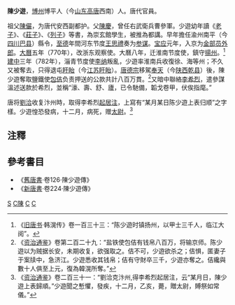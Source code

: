 '''陳少遊'''{{BD|724年||784年||C陳}}，[[博州|博州]]博平人（今[[山东|山东]][[高唐|高唐]]西南）人。唐代官員。

祖父[[陳儼|陳儼]]，为唐代安西副都护。父[[陳慶|陳慶]]，曾任右武衛兵曹參軍。少遊幼年讀《[[老子|老子]]》、《[[莊子|莊子]]》、《[[列子|列子]]》等書，為崇玄館學生，被推為都講。早年擔任渝州南平（今[[四川|四川]][[巴县|巴县]]）縣令，[[至德_(唐朝)|至德]]年間河东节度[[王思禮|王思禮]]奏为[[参谋|参谋]]。[[宝应_(年号)|宝应]]元年，入京为[[金部|金部]][[员外郎|员外郎]]。[[大曆|大曆]]五年（770年），改浙东观察使。大曆八年，迁淮南节度使，鎮守[[揚州|揚州]]。<ref>《[[旧唐书|旧唐书]]·韩滉传》卷一百三十三：“陈少遊时镇扬州，以甲士三千人，临江大阅”。</ref>[[建中_(唐德宗)|建中]]三年（782年），淄青节度使[[李纳|李纳]]叛亂，少遊率淮南兵收復徐、海等州；不久又被奪去，只得退屯[[盱眙|盱眙]]（今[[江苏|江苏]][[盱眙|盱眙]]）。[[唐德宗|唐德宗]]移駕[[奉天|奉天]]（今[[陕西|陕西]][[乾县|乾县]]）後，陳少遊奪取鹽鐵使[[包佶|包佶]]负责押送的公款共計八百万貫。<ref>《[[资治通鉴|资治通鉴]]》卷第二百二十九：“盐铁使包佶有钱帛八百万，将输京师。陈少遊以为贼据长安，未期收复，欲强取之。佶不可，少遊欲杀之；佶惧，匿妻子于案牍中，急济江。少遊悉收其钱帛；佶有守財卒三千，少遊亦奪之。佶纔與數十人俱至上元，復為韓滉所奪。”</ref>又暗中聯絡[[李希烈|李希烈]]，遣參謀溫述送款於希烈，並稱“濠、壽、舒、廬，已令馳備，韜戈卷甲，伏俟指麾。”

唐将[[劉洽|劉洽]]收复汴州時，取得李希烈[[起居注|起居注]]，上寫有“某月某日陈少遊上表归顺”之字樣。少遊惶恐發病，十二月，病死，赠[[太尉|太尉]]。<ref>《[[资治通鉴|资治通鉴]]》卷二百三十一：“劉洽克汴州,得李希烈起居注，云“某月日，陳少遊上表歸順。”少遊聞之慙懼，發疾，十二月，乙亥，薨，贈太尉，賻祭如常儀。”</ref>

==注釋==
{{reflist}}
==參考書目==
* 《[[舊唐書|舊唐書]]·卷126·陳少遊傳》
* 《[[新唐書|新唐書]]·卷224·陳少遊傳》

[[Category:陈姓|S]]
[[Category:淮南節度使|C陳]]
[[Category:唐朝縣令|C]]
[[Category:唐朝追贈太尉|C]]